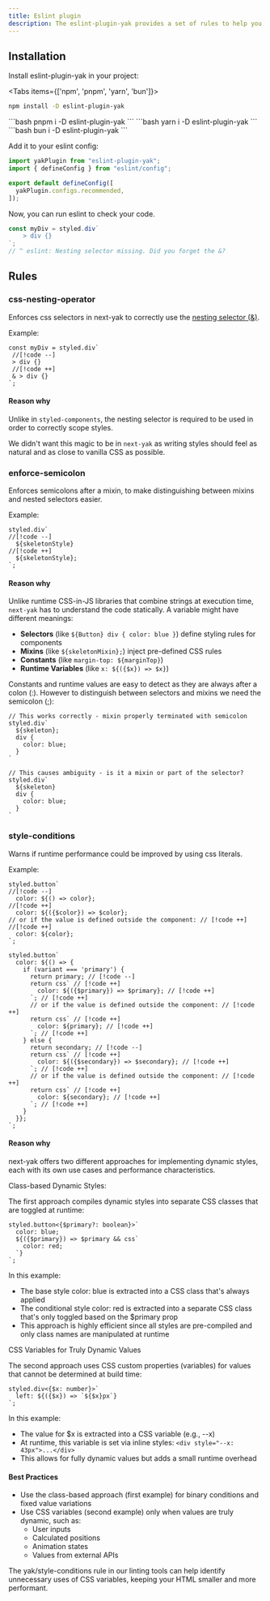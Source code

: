 ```yaml
---
title: Eslint plugin
description: The eslint-plugin-yak provides a set of rules to help you migrate from styled-components to next-yak and nudges you towards using it the most performant way.
---
```


## Installation

Install eslint-plugin-yak in your project:

<Tabs items={['npm', 'pnpm', 'yarn', 'bun']}>
<Tab value="npm">
```bash
npm install -D eslint-plugin-yak
```
</Tab>
<Tab value="pnpm">
```bash
pnpm i -D eslint-plugin-yak
```
</Tab>
<Tab value="yarn">
```bash
yarn i -D eslint-plugin-yak
```
</Tab>
<Tab value="bun">
```bash
bun i -D eslint-plugin-yak
```
</Tab>
</Tabs>

Add it to your eslint config:

```js title="eslint.config.mjs"
import yakPlugin from "eslint-plugin-yak";
import { defineConfig } from "eslint/config";

export default defineConfig([
  yakPlugin.configs.recommended,
]);
```

Now, you can run eslint to check your code.

```ts
const myDiv = styled.div`
    > div {}
`;
// ^ eslint: Nesting selector missing. Did you forget the &?
```

## Rules

### css-nesting-operator

Enforces css selectors in next-yak to correctly use the [nesting selector (&)](https://developer.mozilla.org/en-US/docs/Web/CSS/Nesting_selector).

Example:

```tsx title="example.tsx"
const myDiv = styled.div`
 //[!code --]
 > div {}
 //[!code ++]
 & > div {}
`;
```

#### Reason why

Unlike in `styled-components`, the nesting selector is required to be used in order to correctly scope styles.

We didn't want this magic to be in `next-yak` as writing styles should feel as natural and as close to vanilla CSS as possible.

### enforce-semicolon

Enforces semicolons after a mixin, to make distinguishing between mixins and nested selectors easier.

Example:

```tsx title="example.tsx"
styled.div`
//[!code --]
  ${skeletonStyle}
//[!code ++]
  ${skeletonStyle};
`;
```

#### Reason why

Unlike runtime CSS-in-JS libraries that combine strings at execution time, `next-yak` has to understand the code statically. A variable might have different meanings:

- **Selectors** (like `${Button} div { color: blue }`) define styling rules for components
- **Mixins** (like `${skeletonMixin};`) inject pre-defined CSS rules
- **Constants** (like `margin-top: ${marginTop}`)
- **Runtime Variables** (like `x: ${({$x}) => $x}`)

Constants and runtime values are easy to detect as they are always after a colon (:).
However to distinguish between selectors and mixins we need the semicolon (;):

```tsx
// This works correctly - mixin properly terminated with semicolon
styled.div`
  ${skeleton};
  div {
    color: blue;
  }
`

// This causes ambiguity - is it a mixin or part of the selector?
styled.div`
  ${skeleton}
  div {
    color: blue;
  }
`
```

### style-conditions

Warns if runtime performance could be improved by using css literals.

Example:

```tsx title="example.tsx"
styled.button`
//[!code --]
  color: ${() => color};
//[!code ++]
  color: ${({$color}) => $color};
// or if the value is defined outside the component: // [!code ++]
//[!code ++]
  color: ${color};
`;
```

```tsx title="example.tsx"
styled.button`
  color: ${() => {
    if (variant === 'primary') {
      return primary; // [!code --]
      return css` // [!code ++]
        color: ${({$primary}) => $primary}; // [!code ++]
      `; // [!code ++]
      // or if the value is defined outside the component: // [!code ++]
      return css` // [!code ++]
        color: ${primary}; // [!code ++]
      `; // [!code ++]
    } else {
      return secondary; // [!code --]
      return css` // [!code ++]
        color: ${({$secondary}) => $secondary}; // [!code ++]
      `; // [!code ++]
      // or if the value is defined outside the component: // [!code ++]
      return css` // [!code ++]
        color: ${secondary}; // [!code ++]
      `; // [!code ++]
    }
  }};
`;
```

#### Reason why

next-yak offers two different approaches for implementing dynamic styles, each with its own use cases and performance characteristics.

<Steps>
<Step>
Class-based Dynamic Styles:

The first approach compiles dynamic styles into separate CSS classes that are toggled at runtime:

```tsx
styled.button<{$primary?: boolean}>`
  color: blue;
  ${({$primary}) => $primary && css`
    color: red;
  `}
`;
```

In this example:
- The base style color: blue is extracted into a CSS class that's always applied
- The conditional style color: red is extracted into a separate CSS class that's only toggled based on the $primary prop
- This approach is highly efficient since all styles are pre-compiled and only class names are manipulated at runtime
</Step>

<Step>
CSS Variables for Truly Dynamic Values

The second approach uses CSS custom properties (variables) for values that cannot be determined at build time:

```tsx
styled.div<{$x: number}>`
  left: ${({$x}) => `${$x}px`}
`;
```

In this example:

- The value for $x is extracted into a CSS variable (e.g., --x)
- At runtime, this variable is set via inline styles: `<div style="--x: 43px">...</div>`
- This allows for fully dynamic values but adds a small runtime overhead
</Step>
</Steps>

#### Best Practices

- Use the class-based approach (first example) for binary conditions and fixed value variations
- Use CSS variables (second example) only when values are truly dynamic, such as:
  - User inputs
  - Calculated positions
  - Animation states
  - Values from external APIs

The yak/style-conditions rule in our linting tools can help identify unnecessary uses of CSS variables, keeping your HTML smaller and more performant.
